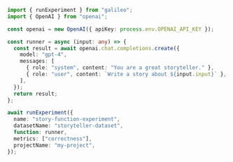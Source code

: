 ```typescript TypeScript
import { runExperiment } from "galileo";
import { OpenAI } from "openai";

const openai = new OpenAI({ apiKey: process.env.OPENAI_API_KEY });

const runner = async (input: any) => {
  const result = await openai.chat.completions.create({
    model: "gpt-4",
    messages: [
      { role: "system", content: "You are a great storyteller." },
      { role: "user", content: `Write a story about ${input.input}` },
    ],
  });
  return result;
};

await runExperiment({
  name: "story-function-experiment",
  datasetName: "storyteller-dataset",
  function: runner,
  metrics: ["correctness"],
  projectName: "my-project",
});
```
